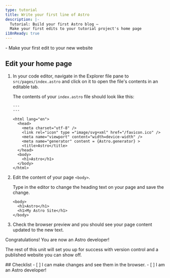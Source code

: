 ```yaml
---
type: tutorial
title: Write your first line of Astro
description: |-
  Tutorial: Build your first Astro blog —
  Make your first edits to your tutorial project's home page
i18nReady: true
---
```




<PreCheck>
  - Make your first edit to your new website
</PreCheck>

## Edit your home page

1. In your code editor, navigate in the Explorer file pane to `src/pages/index.astro` and click on it to open the file's contents in an editable tab.

    The contents of your `index.astro` file should look like this:

    ```astro title="src/pages/index.astro"
    ---
    ---

    <html lang="en">
      <head>
        <meta charset="utf-8" />
        <link rel="icon" type ="image/svg+xml" href="/favicon.ico" />
        <meta name="viewport" content="width=device-width" />
        <meta name="generator" content = {Astro.generator} >
        <title>Astro</title>
      </head>
      <body>
        <h1>Astro</h1>
      </body>
    </html>
    ```

2. Edit the content of your page `<body>`.

    Type in the editor to change the heading text on your page and save the change.

    ```astro title="src/pages/index.astro" del={2} ins={3}
    <body>
      <h1>Astro</h1>
      <h1>My Astro Site</h1>
    </body>
    ```

3. Check the browser preview and you should see your page content updated to the new text.

Congratulations! You are now an Astro developer!

The rest of this unit will set you up for success with version control and a published website you can show off.



<Box icon="check-list">
## Checklist

<Checklist>
- [ ] I can make changes and see them in the browser.
- [ ] I am an Astro developer!
</Checklist>
</Box>
